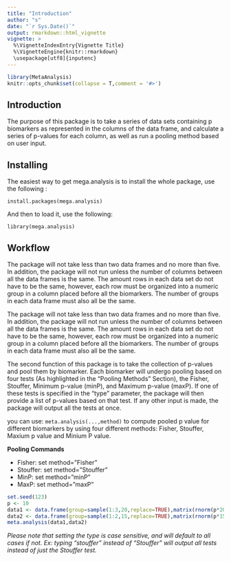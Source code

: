 ---
title: "Introduction"
author: "s"
date: "`r Sys.Date()`"
output: rmarkdown::html_vignette
vignette: >
  %\VignetteIndexEntry{Vignette Title}
  %\VignetteEngine{knitr::rmarkdown}
  \usepackage[utf8]{inputenc}
---

```{r setup, include = FALSE}
library(MetaAnalysis)
knitr::opts_chunk$set(collapse = T,comment = '#>')
```

Introduction
------------


The purpose of this package is to take a series of data sets containing p biomarkers as represented in the columns of the data frame, and calculate a series of p-values for each column, as well as run a pooling method based on user input.

Installing
----------

The easiest way to get mega.analysis is to install the whole package, use the following :

`install.packages(mega.analysis)`

And then to load it, use the following:

`library(mega.analysis)`

Workflow
--------

The package will not take less than two data frames and no more than five. In addition, the package will not run unless the number of columns between all the data frames is the same. The amount rows in each data set do not have to be the same, however, each row must be organized into a numeric group in a column placed before all the biomarkers. The number of groups in each data frame must also all be the same. 

The package will not take less than two data frames and no more than five. In addition, the package will not run unless the number of columns between all the data frames is the same. The amount rows in each data set do not have to be the same, however, each row must be organized into a numeric group in a column placed before all the biomarkers. The number of groups in each data frame must also all be the same. 

The second function of this package is to take the collection of p-values and pool them by biomarker. Each biomarker will undergo pooling based on four tests (As highlighted in the “Pooling Methods” Section), the Fisher, Stouffer, Minimum p-value (minP), and Maximum p-value (maxP). If one of these tests is specified in the “type” parameter, the package will then provide a list of p-values based on that test. If any other input is made, the package will output all the tests at once.

you can use: `meta.analysis(...,method)` to compute pooled p value for different biomarkers by using four different methods: Fisher, Stouffer, Maxium p value and Minium P value.

**Pooling Commands**

+ Fisher: set 	method=”Fisher”
+ Stouffer: set	 method=”Stouffer”
+ MinP: set 	method=”minP”
+ MaxP: set 	method=”maxP”

```{r}
set.seed(123)
p <- 10
data1 <- data.frame(group=sample(1:3,20,replace=TRUE),matrix(rnorm(p*20),ncol=p))
data2 <- data.frame(group=sample(1:2,15,replace=TRUE),matrix(rnorm(p*15),ncol=p))
meta.analysis(data1,data2)
```

*Please note that setting the type is case sensitive, and will default to all cases if not. Ex: typing “stouffer” instead of “Stouffer” will output all tests instead of just the Stouffer test.*
